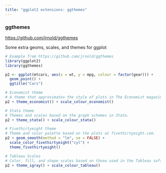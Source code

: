 ```yaml
---
title: "ggplot2 extensions: ggthemes"
---
```


### ggthemes
<https://github.com/jrnold/ggthemes>

Some extra geoms, scales, and themes for ggplot

```r
# Example from https://github.com/jrnold/ggthemes
library(ggplot2)
library(ggthemes)

p2 <- ggplot(mtcars, aes(x = wt, y = mpg, colour = factor(gear))) +
  geom_point() +
  ggtitle("Cars")

# Economist theme
# A theme that approximates the style of plots in The Economist magazine.
p2 + theme_economist() + scale_colour_economist() 

# Stata theme
# Themes and scales based on the graph schemes in Stata.
p2 + theme_stata() + scale_colour_stata()

# Fivethirtyeight theme
# Theme and color palette based on the plots at fivethirtyeight.com.
p2 + geom_smooth(method = "lm", se = FALSE) +
  scale_color_fivethirtyeight("cyl") +
  theme_fivethirtyeight()

# Tableau Scales
# Color, fill, and shape scales based on those used in the Tableau software.
p2 + theme_igray() + scale_colour_tableau()
```
